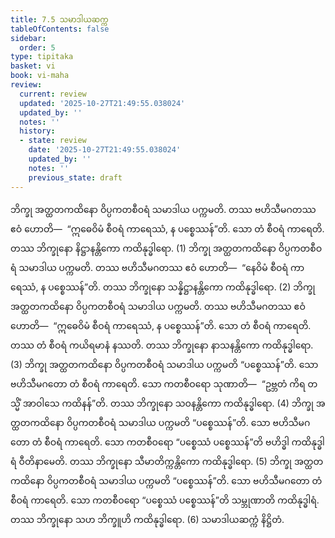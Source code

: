 ```yaml
---
title: 7.5 သမာဒါယဆက္က
tableOfContents: false
sidebar:
  order: 5
type: tipitaka
basket: vi
book: vi-maha
review:
  current: review
  updated: '2025-10-27T21:49:55.038024'
  updated_by: ''
  notes: ''
  history:
  - state: review
    date: '2025-10-27T21:49:55.038024'
    updated_by: ''
    notes: ''
    previous_state: draft
---
```



<ReviewStatus review={frontmatter.review} showDetails={true} />

<HypothesisAnnotation frontmatter={frontmatter} />

<DynamicBreadcrumb />

<Division number="314" book="vi-maha" e="ch" v="3" p="356">

<Paragraph number="1420" book="vi-maha">
ဘိက္ခု အတ္ထတကထိနော ဝိပ္ပကတစီဝရံ သမာဒါယ ပက္ကမတိ. တဿ ဗဟိသီမဂတဿ ဧဝံ ဟောတိ—  “ဣဓေဝိမံ စီဝရံ ကာရေဿံ, န ပစ္စေဿန်”တိ. သော တံ စီဝရံ ကာရေတိ. တဿ ဘိက္ခုနော နိဋ္ဌာနန္တိကော ကထိနုဒ္ဓါရော. (1)
</Paragraph>

<Paragraph number="1421" book="vi-maha">
ဘိက္ခု အတ္ထတကထိနော ဝိပ္ပကတစီဝရံ သမာဒါယ ပက္ကမတိ. တဿ ဗဟိသီမဂတဿ ဧဝံ ဟောတိ—  “နေဝိမံ စီဝရံ ကာရေဿံ, န ပစ္စေဿန်”တိ. တဿ ဘိက္ခုနော သန္နိဋ္ဌာနန္တိကော ကထိနုဒ္ဓါရော. (2)
</Paragraph>

<Paragraph number="1422" book="vi-maha">
ဘိက္ခု အတ္ထတကထိနော ဝိပ္ပကတစီဝရံ သမာဒါယ ပက္ကမတိ. တဿ ဗဟိသီမဂတဿ ဧဝံ ဟောတိ—  “ဣဓေဝိမံ စီဝရံ ကာရေဿံ, န ပစ္စေဿန်”တိ. သော တံ စီဝရံ ကာရေတိ. တဿ တံ စီဝရံ ကယိရမာနံ နဿတိ. တဿ ဘိက္ခုနော နာသနန္တိကော ကထိနုဒ္ဓါရော. (3)
</Paragraph>

<Paragraph number="1423" book="vi-maha">
ဘိက္ခု အတ္ထတကထိနော ဝိပ္ပကတစီဝရံ သမာဒါယ ပက္ကမတိ “ပစ္စေဿန်”တိ. သော ဗဟိသီမဂတော တံ စီဝရံ ကာရေတိ. သော ကတစီဝရော သုဏာတိ—  “ဥဗ္ဘတံ ကိရ တသ္မိံ အာဝါသေ ကထိနန်”တိ. တဿ ဘိက္ခုနော သဝနန္တိကော ကထိနုဒ္ဓါရော. (4)
</Paragraph>

<Paragraph number="1424" book="vi-maha">
ဘိက္ခု အတ္ထတကထိနော ဝိပ္ပကတစီဝရံ သမာဒါယ ပက္ကမတိ “ပစ္စေဿန်”တိ. သော ဗဟိသီမဂတော တံ စီဝရံ ကာရေတိ. သော ကတစီဝရော “ပစ္စေဿံ ပစ္စေဿန်”တိ ဗဟိဒ္ဓါ ကထိနုဒ္ဓါရံ ဝီတိနာမေတိ. တဿ ဘိက္ခုနော သီမာတိက္ကန္တိကော ကထိနုဒ္ဓါရော. (5)
</Paragraph>

<Paragraph number="1425" book="vi-maha">
ဘိက္ခု အတ္ထတကထိနော ဝိပ္ပကတစီဝရံ သမာဒါယ ပက္ကမတိ “ပစ္စေဿန်”တိ. သော ဗဟိသီမဂတော တံ စီဝရံ ကာရေတိ. သော ကတစီဝရော “ပစ္စေဿံ ပစ္စေဿန်”တိ သမ္ဘုဏာတိ ကထိနုဒ္ဓါရံ. တဿ ဘိက္ခုနော သဟ ဘိက္ခူဟိ ကထိနုဒ္ဓါရော. (6)

</Paragraph>
</Division>

<Paragraph number="1426" type="center" book="vi-maha">
သမာဒါယဆက္ကံ နိဋ္ဌိတံ.
</Paragraph>